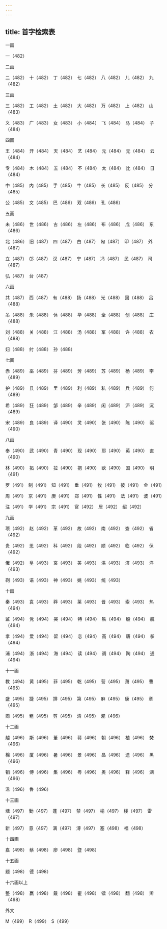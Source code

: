 ```yaml
---
---
---
```

title: 首字检索表
---




一画

一（482）

二画

二（482）　十（482）　丁（482）　七（482）　八（482）　儿（482）　九（482）

三画

三（482）　工（482）　土（482）　大（482）　万（482）　上（482）　山（483）

义（483）　广（483）　女（483）　小（484）　飞（484）　马（484）　子（484）

四画

王（484）　开（484）　天（484）　艺（484）　元（484）　无（484）　云（484）

专（484）　木（484）　五（484）　不（484）　太（484）　比（484）　日（484）

中（485）　内（485）　手（485）　牛（485）　长（485）　反（485）　分（485）

公（485）　文（485）　巴（486）　双（486）　孔（486）

五画

未（486）　世（486）　古（486）　左（486）　布（486）　戊（486）　东（486）

北（486）　旧（487）　四（487）　白（487）　匈（487）　印（487）　外（487）

立（487）　邙（487）　汉（487）　宁（487）　冯（487）　民（487）　司（487）

弘（487）　台（487）

六画

共（487）　西（487）　有（488）　扬（488）　光（488）　回（488）　吕（488）

吊（488）　朱（488）　休（488）　华（488）　全（488）　创（488）　庄（488）

刘（488）　关（488）　江（488）　汤（488）　军（488）　许（488）　农（488）

妇（488）　纣（488）　孙（488）

七画

赤（489）　巫（489）　芬（489）　芳（489）　苏（489）　杨（489）　李（489）

护（489）　县（489）　里（489）　利（489）　私（489）　兵（489）　何（489）

希（489）　狂（489）　邹（489）　辛（489）　闲（489）　沪（489）　沉（489）

宋（489）　良（489）　译（490）　灵（490）　张（490）　陈（490）　驱（490）

八画

奉（490）　武（490）　青（490）　现（490）　耶（490）　英（490）　直（490）

林（490）　拓（490）　拉（490）　抱（490）　欧（490）　国（490）　明（491）

罗（491）　制（491）　知（491）　垂（491）　牧（491）　彼（491）　金（491）

周（491）　京（491）　庚（491）　郑（491）　性（491）　法（491）　波（491）

注（491）　学（491）　宗（491）　官（492）　居（492）　绍（492）

九画

项（492）　赵（492）　革（492）　故（492）　南（492）　查（492）　省（492）

贵（492）　思（492）　科（492）　段（492）　顺（492）　临（492）　保（492）

俄（492）　皇（493）　哀（493）　美（493）　洪（493）　济（493）　洋（493）

剃（493）　语（493）　神（493）　姚（493）　统（493）

十画

秦（493）　袁（493）　莽（493）　莱（493）　晋（493）　索（493）　热（494）

监（494）　党（494）　哭（494）　特（494）　铁（494）　殷（494）　航（494）

拿（494）　爱（494）　留（494）　恋（494）　高（494）　唐（494）　拳（494）

浦（494）　浙（494）　海（494）　读（494）　调（494）　陶（494）　通（494）

十一画

教（494）　黄（495）　菲（495）　乾（495）　营（495）　萧（495）　曹（495）

盛（495）　捷（495）　排（495）　第（495）　麻（495）　康（495）　章（495）

商（495）　粗（495）　剪（495）　清（495）　淝（496）

十二画

越（496）　斯（496）　董（496）　蒋（496）　朝（496）　植（496）　焚（496）

棉（496）　厦（496）　暑（496）　景（496）　晶（496）　遗（496）　黑（496）

销（496）　傅（496）　集（496）　粤（496）　奥（496）　释（496）　湖（496）

温（496）　鲁（496）

十三画

塘（497）　勤（497）　蓬（497）　禁（497）　榆（497）　楼（497）　雷（497）

新（497）　意（497）　满（497）　溥（497）　塞（498）　福（498）

十四画

嘉（498）　蔡（498）　廖（498）　暨（498）

十五画

题（498）　德（498）

十六画以上

整（498）　嬴（498）　戴（498）　瞿（498）　镭（498）　翻（498）　辫（498）

外文

M（499）　R（499）　S（499）